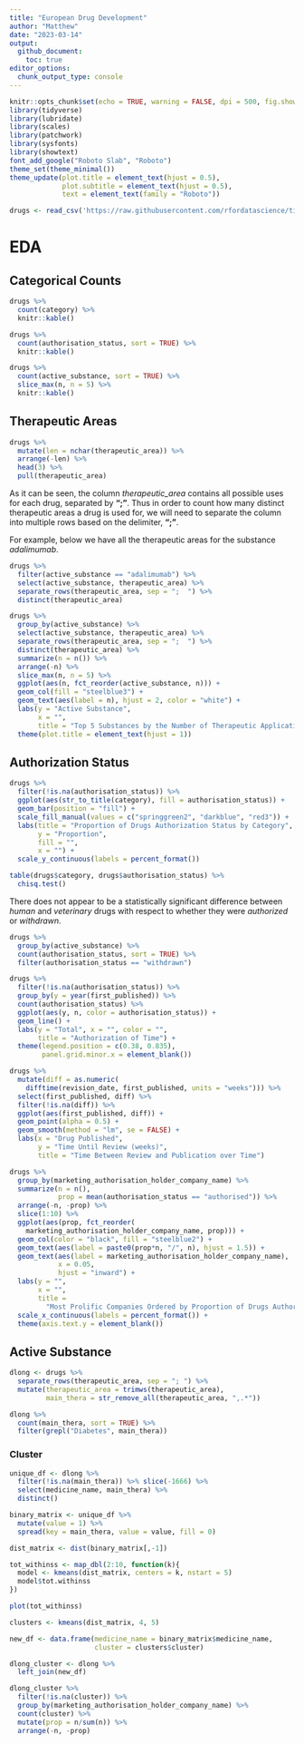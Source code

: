 ```yaml
---
title: "European Drug Development"
author: "Matthew"
date: "2023-03-14"
output: 
  github_document:
    toc: true
editor_options: 
  chunk_output_type: console
---
```


```r
knitr::opts_chunk$set(echo = TRUE, warning = FALSE, dpi = 500, fig.showtext = TRUE)
library(tidyverse)
library(lubridate)
library(scales)
library(patchwork)
library(sysfonts)
library(showtext)
font_add_google("Roboto Slab", "Roboto")
theme_set(theme_minimal())
theme_update(plot.title = element_text(hjust = 0.5),
             plot.subtitle = element_text(hjust = 0.5),
             text = element_text(family = "Roboto"))
```

```r
drugs <- read_csv('https://raw.githubusercontent.com/rfordatascience/tidytuesday/master/data/2023/2023-03-14/drugs.csv')
```

# EDA

## Categorical Counts

```r
drugs %>% 
  count(category) %>% 
  knitr::kable()

drugs %>% 
  count(authorisation_status, sort = TRUE) %>% 
  knitr::kable()

drugs %>% 
  count(active_substance, sort = TRUE) %>% 
  slice_max(n, n = 5) %>% 
  knitr::kable()
```

## Therapeutic Areas

```r
drugs %>% 
  mutate(len = nchar(therapeutic_area)) %>% 
  arrange(-len) %>% 
  head(3) %>% 
  pull(therapeutic_area)
```

As it can be seen, the column *therapeutic_area* contains all possible uses for each drug, separated by **";"**. Thus in order to count how many distinct therapeutic areas a drug is used for, we will need to separate the column into multiple rows based on the delimiter, **";"**.

For example, below we have all the therapeutic areas for the substance *adalimumab*.

```r
drugs %>% 
  filter(active_substance == "adalimumab") %>% 
  select(active_substance, therapeutic_area) %>% 
  separate_rows(therapeutic_area, sep = ";  ") %>% 
  distinct(therapeutic_area)
```

```r
drugs %>% 
  group_by(active_substance) %>% 
  select(active_substance, therapeutic_area) %>% 
  separate_rows(therapeutic_area, sep = ";  ") %>% 
  distinct(therapeutic_area) %>% 
  summarize(n = n()) %>% 
  arrange(-n) %>% 
  slice_max(n, n = 5) %>% 
  ggplot(aes(n, fct_reorder(active_substance, n))) +
  geom_col(fill = "steelblue3") +
  geom_text(aes(label = n), hjust = 2, color = "white") +
  labs(y = "Active Substance",
       x = "",
       title = "Top 5 Substances by the Number of Therapeutic Applications") +
  theme(plot.title = element_text(hjust = 1))
```

## Authorization Status

```r
drugs %>% 
  filter(!is.na(authorisation_status)) %>% 
  ggplot(aes(str_to_title(category), fill = authorisation_status)) +
  geom_bar(position = "fill") +
  scale_fill_manual(values = c("springgreen2", "darkblue", "red3")) +
  labs(title = "Proportion of Drugs Authorization Status by Category",
       y = "Proportion",
       fill = "",
       x = "") +
  scale_y_continuous(labels = percent_format())

table(drugs$category, drugs$authorisation_status) %>% 
  chisq.test()
```

There does not appear to be a statistically significant difference between *human* and *veterinary* drugs with respect to whether they were *authorized* or *withdrawn*.

```r
drugs %>% 
  group_by(active_substance) %>% 
  count(authorisation_status, sort = TRUE) %>% 
  filter(authorisation_status == "withdrawn")
```

```r
drugs %>% 
  filter(!is.na(authorisation_status)) %>% 
  group_by(y = year(first_published)) %>% 
  count(authorisation_status) %>% 
  ggplot(aes(y, n, color = authorisation_status)) +
  geom_line() +
  labs(y = "Total", x = "", color = "",
       title = "Authorization of Time") +
  theme(legend.position = c(0.38, 0.835),
        panel.grid.minor.x = element_blank())

drugs %>% 
  mutate(diff = as.numeric(
    difftime(revision_date, first_published, units = "weeks"))) %>% 
  select(first_published, diff) %>% 
  filter(!is.na(diff)) %>% 
  ggplot(aes(first_published, diff)) +
  geom_point(alpha = 0.5) +
  geom_smooth(method = "lm", se = FALSE) +
  labs(x = "Drug Published", 
       y = "Time Until Review (weeks)",
       title = "Time Between Review and Publication over Time")
```

```r
drugs %>% 
  group_by(marketing_authorisation_holder_company_name) %>% 
  summarize(n = n(),
            prop = mean(authorisation_status == "authorised")) %>% 
  arrange(-n, -prop) %>% 
  slice(1:10) %>% 
  ggplot(aes(prop, fct_reorder(
    marketing_authorisation_holder_company_name, prop))) +
  geom_col(color = "black", fill = "steelblue2") +
  geom_text(aes(label = paste0(prop*n, "/", n), hjust = 1.5)) +
  geom_text(aes(label = marketing_authorisation_holder_company_name),
            x = 0.05, 
            hjust = "inward") +
  labs(y = "",
       x = "",
       title = 
         "Most Prolific Companies Ordered by Proportion of Drugs Authorized") +
  scale_x_continuous(labels = percent_format()) +
  theme(axis.text.y = element_blank())
```

## Active Substance

```r
dlong <- drugs %>% 
  separate_rows(therapeutic_area, sep = "; ") %>% 
  mutate(therapeutic_area = trimws(therapeutic_area),
         main_thera = str_remove_all(therapeutic_area, ",.*"))
```

```r
dlong %>% 
  count(main_thera, sort = TRUE) %>% 
  filter(grepl("Diabetes", main_thera))
```

### Cluster

```r
unique_df <- dlong %>%
  filter(!is.na(main_thera)) %>% slice(-1666) %>% 
  select(medicine_name, main_thera) %>% 
  distinct()

binary_matrix <- unique_df %>% 
  mutate(value = 1) %>%
  spread(key = main_thera, value = value, fill = 0)
```

```r
dist_matrix <- dist(binary_matrix[,-1])

tot_withinss <- map_dbl(2:10, function(k){
  model <- kmeans(dist_matrix, centers = k, nstart = 5)
  model$tot.withinss
})

plot(tot_withinss)
```

```r
clusters <- kmeans(dist_matrix, 4, 5)

new_df <- data.frame(medicine_name = binary_matrix$medicine_name,
                     cluster = clusters$cluster)

dlong_cluster <- dlong %>% 
  left_join(new_df)
```

```r
dlong_cluster %>% 
  filter(!is.na(cluster)) %>% 
  group_by(marketing_authorisation_holder_company_name) %>% 
  count(cluster) %>% 
  mutate(prop = n/sum(n)) %>% 
  arrange(-n, -prop)
```
